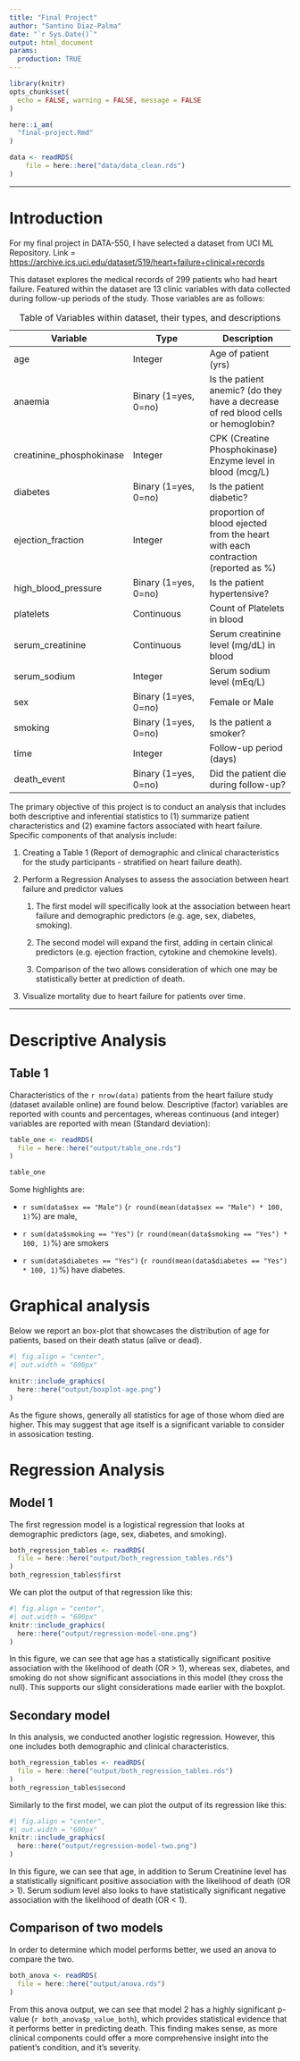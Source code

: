 ```yaml
---
title: "Final Project"
author: "Santino Diaz-Palma"
date: "`r Sys.Date()`"
output: html_document
params:
  production: TRUE
---
```


```r
library(knitr)
opts_chunk$set(
  echo = FALSE, warning = FALSE, message = FALSE
)
```

```r
here::i_am(
  "final-project.Rmd"
)
```

```r
data <- readRDS(
    file = here::here("data/data_clean.rds")
)
```
------------------------------------------------------------------------

# Introduction

For my final project in DATA-550, I have selected a dataset from UCI ML Repository. Link = <https://archive.ics.uci.edu/dataset/519/heart+failure+clinical+records>

This dataset explores the medical records of 299 patients who had heart failure. Featured within the dataset are 13 clinic variables with data collected during follow-up periods of the study. Those variables are as follows:

| Variable | Type | Description |
|------------------------|------------------------|------------------------|
| age | Integer | Age of patient (yrs) |
| anaemia | Binary (1=yes, 0=no) | Is the patient anemic? (do they have a decrease of red blood cells or hemoglobin? |
| creatinine_phosphokinase | Integer | CPK (Creatine Phosphokinase) Enzyme level in blood (mcg/L) |
| diabetes | Binary (1=yes, 0=no) | Is the patient diabetic? |
| ejection_fraction | Integer | proportion of blood ejected from the heart with each contraction (reported as %) |
| high_blood_pressure | Binary (1=yes, 0=no) | Is the patient hypertensive? |
| platelets | Continuous | Count of Platelets in blood |
| serum_creatinine | Continuous | Serum creatinine level (mg/dL) in blood |
| serum_sodium | Integer | Serum sodium level (mEq/L) |
| sex | Binary (1=yes, 0=no) | Female or Male |
| smoking | Binary (1=yes, 0=no) | Is the patient a smoker? |
| time | Integer | Follow-up period (days) |
| death_event | Binary (1=yes, 0=no) | Did the patient die during follow-up? |

: Table of Variables within dataset, their types, and descriptions

The primary objective of this project is to conduct an analysis that includes both descriptive and inferential statistics to (1) summarize patient characteristics and (2) examine factors associated with heart failure. Specific components of that analysis include:

1.  Creating a Table 1 (Report of demographic and clinical characteristics for the study participants - stratified on heart failure death).

2.  Perform a Regression Analyses to assess the association between heart failure and predictor values

    1.  The first model will specifically look at the association between heart failure and demographic predictors (e.g. age, sex, diabetes, smoking).

    2.  The second model will expand the first, adding in certain clinical predictors (e.g. ejection fraction, cytokine and chemokine levels).

    3.  Comparison of the two allows consideration of which one may be statistically better at prediction of death.

3.  Visualize mortality due to heart failure for patients over time.

------------------------------------------------------------------------

# Descriptive Analysis

## Table 1

Characteristics of the `r nrow(data)` patients from the heart failure study (dataset available online) are found below. Descriptive (factor) variables are reported with counts and percentages, whereas continuous (and integer) variables are reported with mean (Standard deviation):

```r
table_one <- readRDS(
  file = here::here("output/table_one.rds")
)

table_one

```

Some highlights are:

-   `r sum(data$sex == "Male")` (`r round(mean(data$sex == "Male") * 100, 1)`%) are male,

-   `r sum(data$smoking == "Yes")` (`r round(mean(data$smoking == "Yes") * 100, 1)`%) are smokers

-   `r sum(data$diabetes == "Yes")` (`r round(mean(data$diabetes == "Yes") * 100, 1)`%) have diabetes.


# Graphical analysis

Below we report an box-plot that showcases the distribution of age for patients, based on their death status (alive or dead). 

```r
#| fig.align = "center",
#| out.width = "600px"

knitr::include_graphics(
  here::here("output/boxplot-age.png")
)

```
As the figure shows, generally all statistics for age of those whom died are higher. This may suggest that age itself is a significant variable to consider in assosication testing. 

# Regression Analysis

## Model 1

The first regression model is a logistical regression that looks at demographic predictors (age, sex, diabetes, and smoking).

```r

both_regression_tables <- readRDS(
  file = here::here("output/both_regression_tables.rds")
)
both_regression_tables$first

```
We can plot the output of that regression like this: 

```r
#| fig.align = "center",
#| out.width = "600px"
knitr::include_graphics(
  here::here("output/regression-model-one.png")
)

```

In this figure, we can see that age has a statistically significant positive association with the likelihood of death (OR > 1), whereas sex, diabetes, and smoking do not show significant associations in this model (they cross the null). This supports our slight considerations made earlier with the boxplot. 


## Secondary model

In this analysis, we conducted another logistic regression. However, this one includes both demographic and clinical characteristics. 

```r
both_regression_tables <- readRDS(
  file = here::here("output/both_regression_tables.rds")
)
both_regression_tables$second
```

Similarly to the first model, we can plot the output of its regression like this: 

```r
#| fig.align = "center",
#| out.width = "600px"
knitr::include_graphics(
  here::here("output/regression-model-two.png")
)

```

In this figure, we can see that age, in addition to Serum Creatinine level has a statistically significant positive association with the likelihood of death (OR > 1). Serum sodium level also looks to have statistically significant negative association with the likelihood of death (OR < 1). 

## Comparison of two models

In order to determine which model performs better, we used an anova to compare the two.   
```r
both_anova <- readRDS(
  file = here::here("output/anova.rds")
)


```

From this anova output, we can see that model 2 has a highly significant p-value (`r both_anova$p_value_both`), which provides statistical evidence that it performs better in predicting death. This finding makes sense, as more clinical components could offer a more comprehensive insight into the patient's condition, and it's severity.

